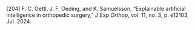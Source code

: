 \[204\]	F. C. Oettl, J. F. Oeding, and K. Samuelsson, “Explainable artificial intelligence in orthopedic surgery,” *J Exp Orthop*, vol. 11, no. 3, p. e12103, Jul. 2024\.